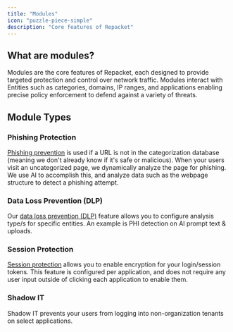 ```yaml
---
title: "Modules"
icon: "puzzle-piece-simple"
description: "Core features of Repacket"
---
```


## What are modules?

Modules are the core features of Repacket, each designed to provide targeted protection and control over network traffic. Modules interact with Entities such as categories, domains, 
IP ranges, and applications enabling precise policy enforcement to defend against a variety of threats.

## Module Types

### Phishing Protection

[Phishing prevention](/modules/phishing-prevention) is used if a URL is not in the categorization database (meaning we don't already know if it's safe or malicious). When your users visit an uncategorized page, we
dynamically analyze the page for phishing. We use AI to accomplish this, and analyze data such as the webpage structure to detect a phishing attempt.

### Data Loss Prevention (DLP)

Our [data loss prevention (DLP)](/modules/dlp) feature allows you to configure analysis type/s for specific entities. An example is PHI detection on AI prompt text & uploads.

### Session Protection

[Session protection](/modules/session-protection) allows you to enable encryption for your login/session tokens. This feature is configured per application, and does not require any user input outside of clicking each application to enable them.

### Shadow IT

Shadow IT prevents your users from logging into non-organization tenants on select applications.
